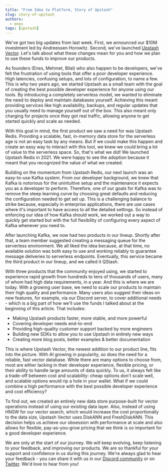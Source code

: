 ```yaml
---
title: "From Idea to Platform, Story of Upstash"
slug: story-of-upstash
authors:
  - enes
tags: [upstash]
---
```


We've got two big updates from last week. First, we announced our $10M investment led by Andreessen Horowitz. Second, we've launched [Upstash Vector](https://upstash.com/blog/introducing-vector-database). Let's talk about what these changes mean for you and how we plan to use these funds to improve our products.

As founders (Enes, Mehmet, Bilal) who also happen to be developers, we've felt the frustration of using tools that offer a poor developer experience. High latencies, confusing setups, and lots of configuration, to name a few. This is why two years ago, we started Upstash as a small team with the goal of creating the best possible developer experience for anyone using our tools. By introducing a completely serverless model, we wanted to eliminate the need to deploy and maintain databases yourself. Achieving this meant providing services like high availability, backups, and regular updates that you usually need to manage yourself out of the box. This also meant only charging for projects once they got real traffic, allowing anyone to get started quickly and scale as needed.

With this goal in mind, the first product we saw a need for was Upstash Redis. Providing a scalable, fast, in-memory data store for the serverless age is not an easy task by any means. But if we could make this happen and create an easy way to interact with this tool, we knew we could bring a lot of value to the serverless space. So, that's what we did! We launched Upstash Redis in 2021. We were happy to see the adoption because it meant that you recognized the value of what we created.

Building on the momentum from Upstash Redis, our next launch was an easy-to-use Kafka system. From our developer background, we knew that Kafka is notorious for the unintuitive setup and the maintenance it expects you as a developer to perform. Therefore, one of our goals for Kafka was to remove the steep learning curve by choosing great defaults and reducing the configuration needed to get set up. This is a challenging balance to strike because, especially in enterprise applications, there are use cases where it's important to have access to all the detailed settings. So instead of enforcing our idea of how Kafka should work, we worked out a way to quickly get started but with the full flexibility of configuring every aspect of Kafka whenever you need to.

After launching Kafka, we now had two products in our lineup. Shortly after that, a team member suggested creating a messaging queue for the serverless environment. We all liked the idea because, at that time, no available solution was both easy to use and working reliably to guarantee message deliveries to serverless endpoints. Eventually, this service became the third product in our lineup, and we called it QStash.

With three products that the community enjoyed using, we started to experience rapid growth from hundreds to tens of thousands of users, many of whom had high data requirements, in a year. And this is where we are today. With a growing user base, we need to scale our products to maintain their high quality and performance. Many users also suggest their ideas on new features, for example, via our Discord server, to cover additional needs - which is a big part of how we'll use the funds I talked about at the beginning of this article. That includes:

- Making Upstash products faster, more stable, and more powerful
- Covering developer needs end-to-end
- Providing high-quality customer support backed by more engineers
- Building new SDKs to allow you to use Upstash in entirely new ways
- Creating more blog posts, better examples & better documentation

This is where Upstash Vector, the newest addition to our product line, fits into the picture. With AI growing in popularity, so does the need for a reliable, fast vector database. While there are many options to choose from, most are either lacking in their developer experience, flexible pricing, or their ability to handle large amounts of data quickly. To us, it always felt like a trade-off between cost and scalability: cheap options don't scale well, and scalable options would rip a hole in your wallet. What if we could combine a high performance with the best possible developer experience and cost efficiency?

To find out, we created an entirely new data store purpose-built for vector operations instead of using our existing data layer. Also, instead of using HNSW for our vector search, which would increase the cost proportionally to the data size, Upstash Vector uses DiskANN and FreshDiskANN. This decision helps us achieve our obsession with performance at scale and also allows for flexible, pay-as-you-grow pricing that we think is so important for a good developer experience.

We are only at the start of our journey. We will keep evolving, keep listening to your feedback, and improving our products. We are so thankful for your support and confidence in us during this journey. We're always glad to hear your feedback - you can share it with us in our [Discord community](https://discord.com/invite/jUxUYE4nEB) or on [Twitter](https://twitter.com/upstash). We'd love to hear from you!